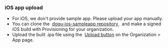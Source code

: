 
### iOS app upload

<ul>
  <li>
    For iOS, we don't provide sample app. Please upload your app manually.
  </li>
  <li>
    You can clone the&nbsp;
    <a href="https://github.com/dogu-team/dogu-ios-sampleapp">
      dogu-ios-sampleapp repository
    </a>&nbsp; and make a signed iOS build with Provisioning for your organization.
  </li>
  <li>
    Upload the built .ipa file using the&nbsp;
    <a href="/management/organization/app">Upload button</a> on the Organization > App page.
  </li>
</ul>
